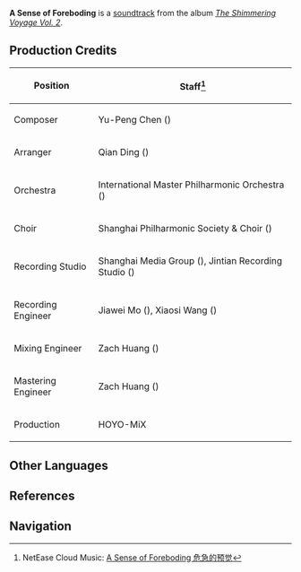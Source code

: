 {{Soundtrack Infobox
|title          =
|image          = The Shimmering Voyage Vol 2.png
|album          = The Shimmering Voyage Vol. 2
|disc           = 1
|number         = 06
|featured       =
|featured2      =
|featured3      =
|featured_disc  =
|featured_disc2 =
|featured_disc3 =
|youtube_id     = YJhDyU2kjmw
|spotify_id     = 2VgSxYpBAr8yS6pWJDkZSH
|played_in      = Chapter II
|during         = Animated cutscene in ''[[Duel Before the Throne]]''
|domain         =
|previous       = Unpredicted Conspiracy
|next           = Wreck of Eternal Bane
}}
'''A Sense of Foreboding''' is a [[soundtrack]] from the album ''[[The Shimmering Voyage Vol. 2]]''.

==Production Credits==
{| class="wikitable" style="text-align:left; height:0.5em"
! Position
! Staff<ref>NetEase Cloud Music: [https://music.163.com/#/song?id=1973622669 A Sense of Foreboding 危急的预觉]</ref>
|-
! Composer
| Yu-Peng Chen ({{zh|陈致逸}})
|-
! Arranger
| Qian Ding ({{zh|丁谦}})
|-
! Orchestra
| International Master Philharmonic Orchestra ({{zh|国际首席爱乐乐团}})
|-
! Choir
| Shanghai Philharmonic Society & Choir ({{zh|上海爱乐交响合唱团}})
|-
! Recording Studio
| Shanghai Media Group ({{zh|上海广播大厦}}), Jintian Recording Studio ({{zh|金田录音棚}})
|-
! Recording Engineer
| Jiawei Mo ({{zh|莫家伟}}), Xiaosi Wang ({{zh|王小四}})
|-
! Mixing Engineer
| Zach Huang ({{zh|黄巍}})
|-
! Mastering Engineer
| Zach Huang ({{zh|黄巍}})
|-
! Production
| HOYO-MiX
|}
<!--
==Videos==
<gallery hideaddbutton="true" captionalign="center">
</gallery>

==Trivia==
-->
==Other Languages==
{{Other Languages
|en      = A Sense of Foreboding
|zhs     = 危急的预觉
|zhs_rm  = Wéijí de Yùjué
|zhs_tl   = 
|ja      = 危険な予感
|ja_rm   = Kiken na Yokan
|ja_tl   = Perilous Premonition
|tr      = 
|tr_tl   = 
|it      = 
|it_tl   = 
}}

==References==
{{Reflist}}

==Navigation==
{{Soundtrack Navbox|The Shimmering Voyage}}
